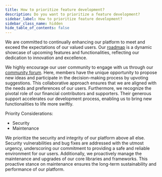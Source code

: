 ```yaml
---
title: How to prioritize feature development?
description: Do you want to prioritize a feature development?
sidebar_label: How to prioritize feature development?
sidebar_class_name: hidden
hide_table_of_contents: false
---
```


We are committed to continually enhancing our platform to meet and exceed the expectations of our valued users. Our [roadmap](https://passbolt.com/roadmap) is a dynamic showcase of upcoming features and functionalities, reflecting our dedication to innovation and excellence.

We highly encourage our user community to engage with us through our [community forum](https://community.passbolt.com). Here, members have the unique opportunity to propose new ideas and participate in the decision-making process by upvoting suggestions. This collaborative approach ensures that we are aligned with the needs and preferences of our users. Furthermore, we recognize the pivotal role of our financial contributors and supporters. Their generous support accelerates our development process, enabling us to bring new functionalities to life more swiftly.

Priority Considerations:
- Security
- Maintenance

We prioritize the security and integrity of our platform above all else. Security vulnerabilities and bug fixes are addressed with the utmost urgency, underscoring our commitment to providing a safe and reliable environment for our users. Additionally, we proactively manage the maintenance and upgrades of our core libraries and frameworks. This proactive stance on maintenance ensures the long-term sustainability and performance of our platform.
